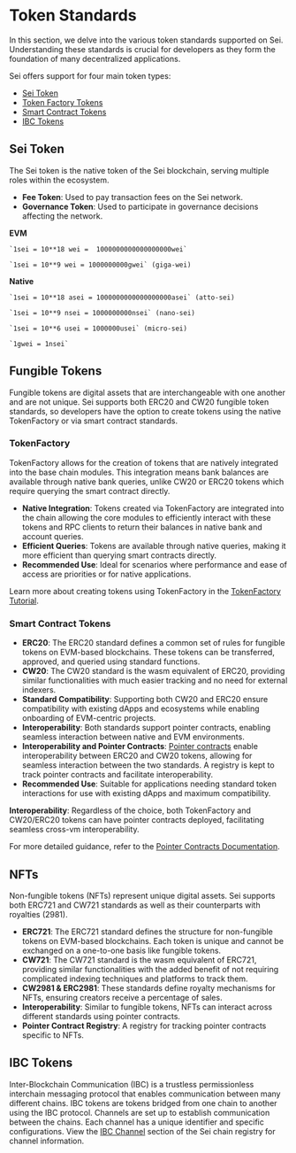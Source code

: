 
# Token Standards

In this section, we delve into the various token standards supported on Sei.
Understanding these standards is crucial for developers as they form the
foundation of many decentralized applications.

Sei offers support for four main token types:

- [Sei Token](#sei-token)
- [Token Factory Tokens](#tokenfactory)
- [Smart Contract Tokens](#smart-contract-tokens)
- [IBC Tokens](#ibc-tokens)

## **Sei Token**

The Sei token is the native token of the Sei blockchain, serving multiple roles
within the ecosystem.

- **Fee Token**: Used to pay transaction fees on the Sei network.
- **Governance Token**: Used to participate in governance decisions affecting
  the network.

**EVM**

    `1sei = 10**18 wei =  1000000000000000000wei`

    `1sei = 10**9 wei = 1000000000gwei` (giga-wei)

**Native**

    `1sei = 10**18 asei = 1000000000000000000asei` (atto-sei)

    `1sei = 10**9 nsei = 1000000000nsei` (nano-sei)

    `1sei = 10**6 usei = 1000000usei` (micro-sei)

    `1gwei = 1nsei`

## **Fungible Tokens**

Fungible tokens are digital assets that are interchangeable with one another and
are not unique. Sei supports both ERC20 and CW20 fungible token standards, so
developers have the option to create tokens using the native TokenFactory or via
smart contract standards.

### TokenFactory

TokenFactory allows for the creation of tokens that are natively integrated into
the base chain modules. This integration means bank balances are available
through native bank queries, unlike CW20 or ERC20 tokens which require querying
the smart contract directly.

- **Native Integration**: Tokens created via TokenFactory are integrated into
  the chain allowing the core modules to efficiently interact with these tokens
  and RPC clients to return their balances in native bank and account queries.
- **Efficient Queries**: Tokens are available through native queries, making it
  more efficient than querying smart contracts directly.
- **Recommended Use**: Ideal for scenarios where performance and ease of access
  are priorities or for native applications.

Learn more about creating tokens using TokenFactory in the
[TokenFactory Tutorial](build/tokenfactory-tutorial).

### Smart Contract Tokens

- **ERC20**: The ERC20 standard defines a common set of rules for fungible
  tokens on EVM-based blockchains. These tokens can be transferred, approved,
  and queried using standard functions.
- **CW20**: The CW20 standard is the wasm equivalent of ERC20, providing similar
  functionalities with much easier tracking and no need for external indexers.
- **Standard Compatibility**: Supporting both CW20 and ERC20 ensure
  compatibility with existing dApps and ecosystems while enabling onboarding of
  EVM-centric projects.
- **Interoperability**: Both standards support pointer contracts, enabling
  seamless interaction between native and EVM environments.
- **Interoperability and Pointer Contracts**:
  [Pointer contracts](build/pointers/pointer-contracts) enable interoperability
  between ERC20 and CW20 tokens, allowing for seamless interaction between the
  two standards. A registry is kept to track pointer contracts and facilitate
  interoperability.
- **Recommended Use**: Suitable for applications needing standard token
  interactions for use with existing dApps and maximum compatibility.

<Callout>
<b>Interoperability</b>: Regardless of the choice, both TokenFactory and CW20/ERC20 tokens can have pointer contracts deployed, facilitating seamless cross-vm interoperability.

For more detailed guidance, refer to the
[Pointer Contracts Documentation](build/pointers/pointer-contracts).

</Callout>

## **NFTs**

Non-fungible tokens (NFTs) represent unique digital assets. Sei supports both
ERC721 and CW721 standards as well as their counterparts with royalties (2981).

- **ERC721**: The ERC721 standard defines the structure for non-fungible tokens
  on EVM-based blockchains. Each token is unique and cannot be exchanged on a
  one-to-one basis like fungible tokens.
- **CW721**: The CW721 standard is the wasm equivalent of ERC721, providing
  similar functionalities with the added benefit of not requiring complicated
  indexing techniques and platforms to track them.
- **CW2981 & ERC2981**: These standards define royalty mechanisms for NFTs,
  ensuring creators receive a percentage of sales.
- **Interoperability**: Similar to fungible tokens, NFTs can interact across
  different standards using pointer contracts.
- **Pointer Contract Registry**: A registry for tracking pointer contracts
  specific to NFTs.

## **IBC Tokens**

Inter-Blockchain Communication (IBC) is a trustless permissionless interchain
messaging protocol that enables communication between many different chains. IBC
tokens are tokens bridged from one chain to another using the IBC protocol.
Channels are set up to establish communication between the chains. Each channel
has a unique identifier and specific configurations. View the
[IBC Channel](https://github.com/sei-protocol/chain-registry/blob/main/ibc_info.json)
section of the Sei chain registry for channel information.
